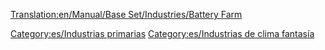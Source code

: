 [[Translation:en/Manual/Base Set/Industries/Battery Farm]]

{{es/Industrias| nombre = Granja de pilas
| imagen = en/BatteryFarm.png
| climas = [[es/Manual/Clima|Fantasía]]
| acepta = Nada
| produce= [[es/Manual/Base Set/Cargos/Pilas|Pilas]]
| notas  = No existe en otros [[es/Manual/Clima|climas]]
}}


[[Category:es/Industrias primarias]]
[[Category:es/Industrias de clima fantasía]]